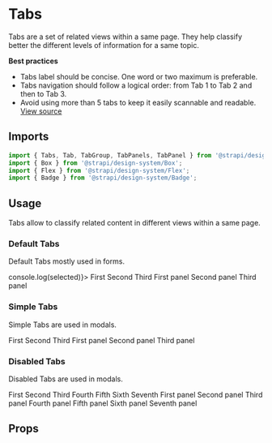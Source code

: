 <!--- Tabs.stories.mdx --->


<Meta title="Design System/Components/Tabs" component={Tabs} />

# Tabs

Tabs are a set of related views within a same page. They help classify better the different levels of information for a same topic.

**Best practices**

- Tabs label should be concise. One word or two maximum is preferable.
- Tabs navigation should follow a logical order: from Tab 1 to Tab 2 and then to Tab 3.
- Avoid using more than 5 tabs to keep it easily scannable and readable.
  [View source](https://github.com/strapi/design-system/tree/develop/packages/strapi-design-system/src/Tabs)

## Imports

```js
import { Tabs, Tab, TabGroup, TabPanels, TabPanel } from '@strapi/design-system/Tabs';
import { Box } from '@strapi/design-system/Box';
import { Flex } from '@strapi/design-system/Flex';
import { Badge } from '@strapi/design-system/Badge';
```

## Usage

Tabs allow to classify related content in different views within a same page.

### Default Tabs

Default Tabs mostly used in forms.

<Canvas>
  <Story name="base">
    <Box padding={8} background="primary100">
      <TabGroup label="Some stuff for the label" id="tabs" onTabChange={(selected) => console.log(selected)}>
        <Tabs>
          <Tab>First</Tab>
          <Tab>Second</Tab>
          <Tab>Third</Tab>
        </Tabs>
        <TabPanels>
          <TabPanel>
            <Box padding={4} background="neutral0">
              First panel
            </Box>
          </TabPanel>
          <TabPanel>
            <Box padding={4} background="neutral0">
              Second panel
            </Box>
          </TabPanel>
          <TabPanel>
            <Box padding={4} background="neutral0">
              Third panel
            </Box>
          </TabPanel>
        </TabPanels>
      </TabGroup>
    </Box>
  </Story>
</Canvas>

### Simple Tabs

Simple Tabs are used in modals.

<Canvas>
  <Story name="simple">
    <Box padding={8} background="neutral0">
      <TabGroup label="Some stuff for the label" id="tabs" variant="simple">
        <Tabs>
          <Tab>First</Tab>
          <Tab hasError>Second</Tab>
          <Tab>Third</Tab>
        </Tabs>
        <TabPanels>
          <TabPanel>
            <Box padding={4} background="neutral0">
              First panel
            </Box>
          </TabPanel>
          <TabPanel>
            <Box padding={4} background="neutral0">
              Second panel
            </Box>
          </TabPanel>
          <TabPanel>
            <Box padding={4} background="neutral0">
              Third panel
            </Box>
          </TabPanel>
        </TabPanels>
      </TabGroup>
    </Box>
  </Story>
</Canvas>

### Disabled Tabs

Disabled Tabs are used in modals.

<Canvas>
  <Story name="disabled">
    <Box padding={8} background="neutral0">
      <TabGroup label="Some stuff for the label" id="tabs" variant="simple">
        <Tabs>
          <Tab disabled>First</Tab>
          <Tab>Second</Tab>
          <Tab disabled>Third</Tab>
          <Tab>Fourth</Tab>
          <Tab disabled>Fifth</Tab>
          <Tab>Sixth</Tab>
          <Tab disabled>Seventh</Tab>
        </Tabs>
        <TabPanels>
          <TabPanel>
            <Box padding={4} background="neutral0">
              First panel
            </Box>
          </TabPanel>
          <TabPanel>
            <Box padding={4} background="neutral0">
              Second panel
            </Box>
          </TabPanel>
          <TabPanel>
            <Box padding={4} background="neutral0">
              Third panel
            </Box>
          </TabPanel>
          <TabPanel>
            <Box padding={4} background="neutral0">
              Fourth panel
            </Box>
          </TabPanel>
          <TabPanel>
            <Box padding={4} background="neutral0">
              Fifth panel
            </Box>
          </TabPanel>
          <TabPanel>
            <Box padding={4} background="neutral0">
              Sixth panel
            </Box>
          </TabPanel>
          <TabPanel>
            <Box padding={4} background="neutral0">
              Seventh panel
            </Box>
          </TabPanel>
        </TabPanels>
      </TabGroup>
    </Box>
  </Story>
</Canvas>

## Props

<ArgsTable of={TabGroup} />
